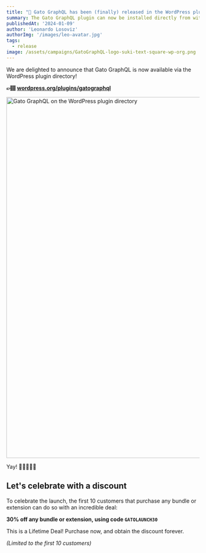 ```yaml
---
title: "🥳 Gato GraphQL has been (finally) released in the WordPress plugin directory"
summary: The Gato GraphQL plugin can now be installed directly from within your WordPress site
publishedAt: '2024-01-09'
author: 'Leonardo Losoviz'
authorImg: '/images/leo-avatar.jpg'
tags:
  - release
image: /assets/campaigns/GatoGraphQL-logo-suki-text-square-wp-org.png
---
```


We are delighted to announce that Gato GraphQL is now available via the WordPress plugin directory!

**👉🏽 [wordpress.org/plugins/gatographql](https://wordpress.org/plugins/gatographql/)**

<a href="https://wordpress.org/plugins/gatographql/" target="_blank">

<Image
  src="/images/gatographql-on-wordpress-plugin-directory.png"
  width="1024"
  height="940"
  alt="Gato GraphQL on the WordPress plugin directory"
  caption="Gato GraphQL on the WordPress plugin directory"
/>

</a>

Yay! 🎉🥳🙌🎈🥂

## Let's celebrate with a discount

To celebrate the launch, the first 10 customers that purchase any bundle or extension can do so with an incredible deal:

<Banner>

**30% off any bundle or extension, using code `GATOLAUNCH30`**

This is a Lifetime Deal! Purchase now, and obtain the discount forever.

_(Limited to the first 10 customers)_

</Banner>
